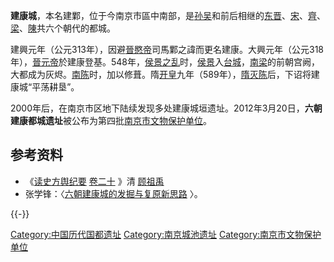 {{文物保护单位
| 级别 = 市县级
| 省名 = 江苏省
| 市/县名 = 南京市
| 图片 = The Southern Dynasties map of Nanjing.jpg
| 说明 =《南朝都建康图》建康城地图
| 名称 = 六朝建康都城遗址			
| 编号 = 
| 分类 = 古遗址
| 所在 = 玄武区汉府街、大行宫南京图书馆、白下区游府西街小学
| 时代 = 东吴—南朝
| 登录 = 2012年
}}
'''建康城'''，本名建鄴，位于今南京市區中南部，是[[孙吴|孙吴]]和前后相继的[[东晋|东晋]]、[[劉宋|宋]]、[[南齊|齊]]、[[南梁|梁]]、[[南陳|陳]]共六个朝代的都城。

建興元年（公元313年），因避[[晉愍帝|晉愍帝]]司馬鄴之諱而更名建康。大興元年（公元318年），[[晉元帝|晉元帝]]於建康登基。548年，[[侯景之乱|侯景之乱]]时，[[侯景|侯景]]入[[台城|台城]]，[[南梁|南梁]]的前朝宫阙，大都成为灰烬。[[南陈|南陈]]时，加以修葺。隋[[开皇|开皇]]九年（589年），[[隋灭陈|隋灭陈]]后，下诏将建康城“平荡耕垦”。

2000年后，在南京市区地下陆续发现多处建康城垣遗址。2012年3月20日，'''六朝建康都城遗址'''被公布为第四批[[南京市文物保护单位|南京市文物保护单位]]。

== 参考资料 ==
*《[[读史方舆纪要|读史方舆纪要]] [http://course.bnu.edu.cn/course/classicalliterature/doc/text/dushi/030.htm 卷二十] {{Wayback|url=http://course.bnu.edu.cn/course/classicalliterature/doc/text/dushi/030.htm |date=20101203233818 }}》清 [[顾祖禹|顾祖禹]]
*张学锋：〈[http://www.nssd.org/articles/article_read.aspx?id=21669865 六朝建康城的发掘与复原新思路] {{Wayback|url=http://www.nssd.org/articles/article_read.aspx?id=21669865 |date=20180304231652 }}〉。

{{-}}
{{s-start}}
{{s-bef|before=[[洛陽|洛陽]]（[[東漢|東漢]]）<br>[[長安|長安]]（[[西晉|西晉]]）|row=1}}
{{s-ttl|title=[[中國首都|中國首都]]（南方）
|years=229年－280年<br>317年－589年|row=1}}
{{s-aft|after=[[唐長安城|長安]]（[[隋朝|隋朝]]）|row=1}}
{{end}}


{{nanjing-stub}}
{{中国都城}}
{{南京城垣史}}
{{DEFAULTSORT:L}}
[[Category:中国历代国都遗址|Category:中国历代国都遗址]]
[[Category:南京城池遗址|Category:南京城池遗址]]
[[Category:南京市文物保护单位|Category:南京市文物保护单位]]